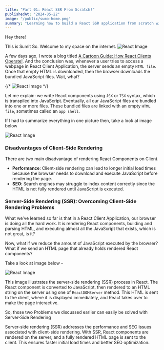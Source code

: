 ```yaml
---
title: "Part 01: React SSR From Scratch!"
publishedAt: "2024-05-22"
image: "/public/sumo-home.png"
summary: "Learning how to build a React SSR application from scratch will help in understanding the basic concepts of Server-Side Rendering."
---
```


Hey there!

This is Sumit So. Welcome to my space on the internet.
![React Image](/blogs/thumbnails/react-ssr-part-01.png)

A few days ago, I wrote a blog titled [A Cartoon Guide: How React Clients Operate!](/blogs/a-cartoon-intro-building-react-from-scratch). And the conclusion was, whenever a user tries to access a webpage in React Client Application, the server sends an empty `HTML file`. Once that empty HTML is downloaded, then the browser downloads the bundled JavaScript files. Wait, what?

{/* ![React Image](/blogs/2024/react-ssr-part-01/react-ssr-part-01-1.png) */}

Let me explain: we write React components using `JSX` or `TSX` syntax, which is transpiled into JavaScript. Eventually, all our JavaScript files are bundled into one or more files. These bundled files are linked with an empty `HTML file`, sometimes called an `app shell`.

If I had to summarize everything in one picture then, take a look at image below

![React Image](/blogs/2024/react-building-from-scratch/react-from-scratch-03.png)

### Disadvantages of Client-Side Rendering

There are two main disadvantage of rendering React Components on Client.

- **Performance**: Client-side rendering can lead to longer initial load times because the browser needs to download and execute JavaScript before rendering the page.
- **SEO**: Search engines may struggle to index content correctly since the HTML is not fully rendered until JavaScript is executed.

### Server-Side Rendering (SSR): Overcoming Client-Side Rendering Problems

What we've learned so far is that in a React Client Application, our browser is doing all the hard work. It is rendering React components, building and parsing HTML, and executing almost all the JavaScript that exists, which is not great, is it?

Now, what if we reduce the amount of JavaScript executed by the browser? What if we send an HTML page that already holds rendered React components?

Take a look at image below -

![React Image](/blogs/2024/react-ssr-part-01/react-ssr-part-01-1.png)

This image illustrates the server-side rendering (SSR) process in React. The React component is converted to JavaScript, then rendered to an HTML string on the server using one of `ReactDOMServer` method. This HTML is sent to the client, where it is displayed immediately, and React takes over to make the page interactive.

So, those two Problems we discussed earlier can easily be solved with Server-Side Rendering

Server-side rendering (SSR) addresses the performance and SEO issues associated with client-side rendering. With SSR, React components are rendered on the server, and a fully rendered HTML page is sent to the client. This ensures faster initial load times and better SEO optimization.
